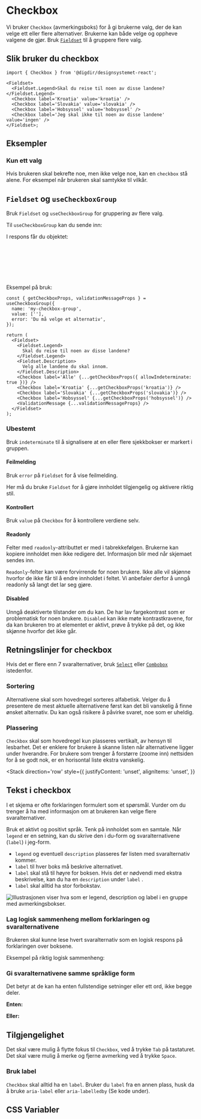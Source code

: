 
<Meta of={CheckboxStories} />

# Checkbox

Vi bruker `Checkbox` (avmerkingsboks) for å gi brukerne valg, der de kan velge ett eller flere alternativer. Brukerne kan både velge og oppheve valgene de gjør. Bruk [`Fieldset`](#fieldset) til å gruppere flere valg.

<Primary />
<Controls />

## Slik bruker du checkbox

```tsx
import { Checkbox } from '@digdir/designsystemet-react';

<Fieldset>
  <Fieldset.Legend>Skal du reise til noen av disse landene?</Fieldset.Legend>
  <Checkbox label='Kroatia' value='kroatia' />
  <Checkbox label='Slovakia' value='slovakia' />
  <Checkbox label='Hobsyssel' value='hobsyssel' />
  <Checkbox label='Jeg skal ikke til noen av disse landene' value='ingen' />
</Fieldset>;
```

## Eksempler

### Kun ett valg

Hvis brukeren skal bekrefte noe, men ikke velge noe, kan en `checkbox` stå alene. For eksempel når brukeren skal samtykke til vilkår.

<Canvas of={CheckboxStories.OneOption} />

## `Fieldset` og `useCheckboxGroup`

Bruk `Fieldset` og `useCheckboxGroup` for gruppering av flere valg.

<Canvas of={CheckboxStories.Group} />

Til `useCheckboxGroup` kan du sende inn:

<ArgTypes of={useCheckboxGroupStories.Default} />

I respons får du objektet:

```ts
{
  getCheckboxProps: (value: string | { allowIndeterminate: true }) => CheckboxProps, // Returnerer props du kan spre på <Checkbox /> eller <input type="checkbox" />
  validationMessageProps: ValidationMessageProps, // Properties du kan valgfritt spre på ValidationMessage
  setValue: string[], // Funksjon for å sette checkbox gruppens verdi
  value: string[], // Nåværende verdi for checkbox gruppen
}
```

Eksempel på bruk:

```tsx
const { getCheckboxProps, validationMessageProps } = useCheckboxGroup({
  name: 'my-checkbox-group',
  value: [''],
  error: 'Du må velge et alternativ',
});

return (
  <Fieldset>
    <Fieldset.Legend>
      Skal du reise til noen av disse landene?
    </Fieldset.Legend>
    <Fieldset.Description>
      Velg alle landene du skal innom.
    </Fieldset.Description>
    <Checkbox label='Alle' {...getCheckboxProps({ allowIndeterminate: true })} />
    <Checkbox label='Kroatia' {...getCheckboxProps('kroatia')} />
    <Checkbox label='Slovakia' {...getCheckboxProps('slovakia')} />
    <Checkbox label='Hobsyssel' {...getCheckboxProps('hobsyssel')} />
    <ValidationMessage {...validationMessageProps} />
  </Fieldset>
);
```

### Ubestemt

Bruk `indeterminate` til å signalisere at en eller flere sjekkbokser er markert i gruppen.

<Canvas of={CheckboxStories.InTable} />

#### Feilmelding

Bruk `error` på `Fieldset` for å vise feilmelding.

Her må du bruke `Fieldset` for å gjøre innholdet tilgjengelig og aktivere riktig stil.

<Canvas of={CheckboxStories.WithError} />

#### Kontrollert

Bruk `value` på `Checkbox` for å kontrollere verdiene selv.

<Canvas of={CheckboxStories.Controlled} />

#### Readonly

Felter med `readonly`-attributtet er med i tabrekkefølgen. Brukerne kan kopiere innholdet men ikke redigere det. Informasjon blir med når skjemaet sendes inn.

`Readonly`-felter kan være forvirrende for noen brukere. Ikke alle vil skjønne hvorfor de ikke får til å endre innholdet i feltet. Vi anbefaler derfor å unngå readonly så langt det lar seg gjøre.

<Canvas of={CheckboxStories.ReadOnly} />

#### Disabled

Unngå deaktiverte tilstander om du kan. De har lav fargekontrast som er problematisk for noen brukere. `Disabled` kan ikke møte kontrastkravene, for da kan brukeren tro at elementet er aktivt, prøve å trykke på det, og ikke skjønne hvorfor det ikke går.

<Canvas of={CheckboxStories.Disabled} />

## Retningslinjer for checkbox

Hvis det er flere enn 7 svaralternativer, bruk [`Select`](/docs/komponenter-select--docs) eller [`Combobox`](/docs/komponenter-combobox--docs) istedenfor.

### Sortering

Alternativene skal som hovedregel sorteres alfabetisk. Velger du å
presentere de mest aktuelle alternativene først kan det bli vanskelig å finne ønsket
alternativ. Du kan også risikere å påvirke svaret, noe som er uheldig.

### Plassering

`Checkbox` skal som hovedregel kun plasseres vertikalt, av hensyn
til lesbarhet. Det er enklere for brukere å skanne listen når alternativene ligger
under hverandre. For brukere som trenger å forstørre (zoome inn) nettsiden for å
se godt nok, er en horisontal liste ekstra vanskelig.

<Stack
  direction='row'
  style={{
    justifyContent: 'unset',
    alignItems: 'unset',
  }}
>
  <Do
    description='Plasser checkboxes vertikalt, slik at listen blir lettere å lese. '
    image='/img/component-guidelines/checkbox/CheckboxGroupV.png'
  />
  <Dont
    description='Du bør unngå å plassere checkboxes i flere kolonner.'
    image='/img/component-guidelines/checkbox/CheckboxGroupH.png'
  />
</Stack>

## Tekst i checkbox

I et skjema er ofte forklaringen formulert som et spørsmål. Vurder om du trenger å ha med informasjon om at brukeren kan velge flere svaralternativer.

Bruk et aktivt og positivt språk. Tenk på innholdet som en samtale. Når `legend`
er en setning, kan du skrive den i du-form og svaralternativene (`label`) i jeg-form.

- `legend` og eventuell `description` plasseres før listen med svaralternativ kommer.
- `label` til hver boks må beskrive alternativet.
- `label` skal stå til høyre for boksen. Hvis det er nødvendi med ekstra beskrivelse, kan du ha en `description` under `label` .
- `label` skal alltid ha stor forbokstav.

<img
  src='/img/component-guidelines/checkbox/checkbox-anatomy.png'
  alt='Illustrasjonen viser hva som er legend, description og label i en gruppe med avmerkingsbokser.'
/>

### Lag logisk sammenheng mellom forklaringen og svaralternativene

Brukeren skal kunne lese hvert svaralternativ som en logisk respons på forklaringen over boksene.

Eksempel på riktig logisk sammenheng:

<Canvas of={CheckboxStories.ContentEx1} />

### Gi svaralternativene samme språklige form

Det betyr at de kan ha enten fullstendige setninger eller ett ord, ikke begge deler.

**Enten:**

<Canvas of={CheckboxStories.ContentEx2} />

**Eller:**

<Canvas of={CheckboxStories.ContentEx3} />

## Tilgjengelighet

Det skal være mulig å flytte fokus til `Checkbox`, ved å trykke `Tab` på tastaturet. Det skal være mulig å merke og fjerne avmerking ved å trykke `Space`.

### Bruk label

`Checkbox` skal alltid ha en `label`. Bruker du `label` fra en annen plass, husk da å bruke `aria-label` eller `aria-labelledby` (Se kode under).

<Canvas of={CheckboxStories.AriaLabel} />

## CSS Variabler

<CssVariables css={css} />
